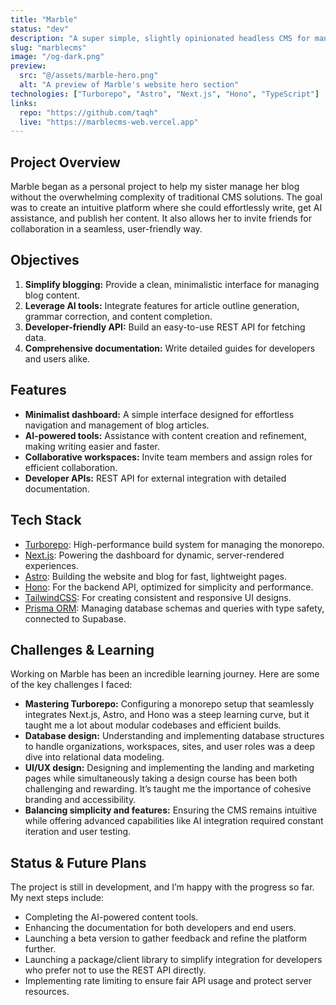 ```yaml
---
title: "Marble"
status: "dev"
description: "A super simple, slightly opinionated headless CMS for managing your blog."
slug: "marblecms"
image: "/og-dark.png"
preview:
  src: "@/assets/marble-hero.png"
  alt: "A preview of Marble's website hero section"
technologies: ["Turborepo", "Astro", "Next.js", "Hono", "TypeScript"]
links:
  repo: "https://github.com/taqh"
  live: "https://marblecms-web.vercel.app"
---
```



<ProseImage src={cover} alt="A preview of Marble's website hero section" />

## Project Overview

Marble began as a personal project to help my sister manage her blog without the overwhelming complexity of traditional CMS solutions. The goal was to create an intuitive platform where she could effortlessly write, get AI assistance, and publish her content. It also allows her to invite friends for collaboration in a seamless, user-friendly way.

## Objectives

1. **Simplify blogging:** Provide a clean, minimalistic interface for managing blog content.
2. **Leverage AI tools:** Integrate features for article outline generation, grammar correction, and content completion.
3. **Developer-friendly API:** Build an easy-to-use REST API for fetching data.
4. **Comprehensive documentation:** Write detailed guides for developers and users alike.

## Features

- **Minimalist dashboard:** A simple interface designed for effortless navigation and management of blog articles.
- **AI-powered tools:** Assistance with content creation and refinement, making writing easier and faster.
- **Collaborative workspaces:** Invite team members and assign roles for efficient collaboration.
- **Developer APIs:** REST API for external integration with detailed documentation.

<ProseImage src={dashboard} alt="A preview of Marble's CMS dashboard" caption='The CMS dashboard' />

## Tech Stack

- [Turborepo](https://turbo.build/repo): High-performance build system for managing the monorepo.
- [Next.js](https://nextjs.org): Powering the dashboard for dynamic, server-rendered experiences.
- [Astro](https://astro.build): Building the website and blog for fast, lightweight pages.
- [Hono](https://hono.dev): For the backend API, optimized for simplicity and performance.
- [TailwindCSS](https://tailwindcss.com): For creating consistent and responsive UI designs.
- [Prisma ORM](https://prisma.io): Managing database schemas and queries with type safety, connected to Supabase.

## Challenges & Learning

Working on Marble has been an incredible learning journey. Here are some of the key challenges I faced:

- **Mastering Turborepo:** Configuring a monorepo setup that seamlessly integrates Next.js, Astro, and Hono was a steep learning curve, but it taught me a lot about modular codebases and efficient builds.
- **Database design:** Understanding and implementing database structures to handle organizations, workspaces, sites, and user roles was a deep dive into relational data modeling.
- **UI/UX design:** Designing and implementing the landing and marketing pages while simultaneously taking a design course has been both challenging and rewarding. It’s taught me the importance of cohesive branding and accessibility.
- **Balancing simplicity and features:** Ensuring the CMS remains intuitive while offering advanced capabilities like AI integration required constant iteration and user testing.

## Status & Future Plans

The project is still in development, and I’m happy with the progress so far. My next steps include:

- Completing the AI-powered content tools.
- Enhancing the documentation for both developers and end users.
- Launching a beta version to gather feedback and refine the platform further.
- Launching a package/client library to simplify integration for developers who prefer not to use the REST API directly.
- Implementing rate limiting to ensure fair API usage and protect server resources.
